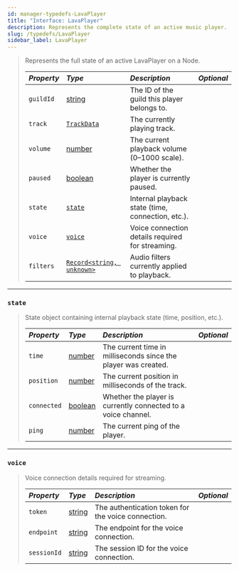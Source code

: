 ```yaml
---
id: manager-typedefs-LavaPlayer
title: "Interface: LavaPlayer"
description: Represents the complete state of an active music player.
slug: /typedefs/LavaPlayer
sidebar_label: LavaPlayer
---
```


> Represents the full state of an active LavaPlayer on a Node.
> 
> | <i className="fa-solid fa-hashtag"/> Property  | <i className="fa-solid fa-font"/> Type                                                                      | <i className="fa-solid fa-list"/> Description     | <i className="fa-solid fa-flask"/> Optional  |
> |:---------------------------------------------- |:------------------------------------------------------------------------------------------------------------|:--------------------------------------------------|:--------------------------------------------:|
> | `guildId`                                      | [string](https://developer.mozilla.org/en-US/docs/Web/JavaScript/Reference/Global_Objects/String)           | The ID of the guild this player belongs to.       | <i className="fa-solid fa-xmark"/>           |
> | `track`                                        | [`TrackData`](./TrackData.mdx)                                                                              | The currently playing track.                      | <i className="fa-solid fa-xmark"/>           |
> | `volume`                                       | [number](https://developer.mozilla.org/en-US/docs/Web/JavaScript/Reference/Global_Objects/Number)           | The current playback volume (0–1000 scale).       | <i className="fa-solid fa-xmark"/>           |
> | `paused`                                       | [boolean](https://developer.mozilla.org/en-US/docs/Web/JavaScript/Reference/Global_Objects/Boolean)         | Whether the player is currently paused.           | <i className="fa-solid fa-xmark"/>           |
> | `state`                                        | [`state`](#state)                                                                                           | Internal playback state (time, connection, etc.). | <i className="fa-solid fa-xmark"/>           |
> | `voice`                                        | [`voice`](#voice)                                                                                           | Voice connection details required for streaming.  | <i className="fa-solid fa-xmark"/>           |
> | `filters`                                      | [`Record<string, unknown>`](https://www.typescriptlang.org/docs/handbook/utility-types.html#recordkeystype) | Audio filters currently applied to playback.      | <i className="fa-solid fa-xmark"/>           |

---

### `state`

> State object containing internal playback state (time, position, etc.).
> 
> | <i className="fa-solid fa-hashtag"/> Property | <i className="fa-solid fa-font"/> Type                                                              | <i className="fa-solid fa-list"/> Description                  | <i className="fa-solid fa-flask"/> Optional |
> |:----------------------------------------------|:----------------------------------------------------------------------------------------------------|:---------------------------------------------------------------|:-------------------------------------------:|
> | `time`                                        | [number](https://developer.mozilla.org/en-US/docs/Web/JavaScript/Reference/Global_Objects/Number)   | The current time in milliseconds since the player was created. | <i className="fa-solid fa-xmark"/>          |
> | `position`                                    | [number](https://developer.mozilla.org/en-US/docs/Web/JavaScript/Reference/Global_Objects/Number)   | The current position in milliseconds of the track.             | <i className="fa-solid fa-xmark"/>          |
> | `connected`                                   | [boolean](https://developer.mozilla.org/en-US/docs/Web/JavaScript/Reference/Global_Objects/Boolean) | Whether the player is currently connected to a voice channel.  | <i className="fa-solid fa-xmark"/>          |
> | `ping`                                        | [number](https://developer.mozilla.org/en-US/docs/Web/JavaScript/Reference/Global_Objects/Number)   | The current ping of the player.                                | <i className="fa-solid fa-xmark"/>          |

---


### `voice`

> Voice connection details required for streaming.
> 
> | <i className="fa-solid fa-hashtag"/> Property | <i className="fa-solid fa-font"/> Type                                                            | <i className="fa-solid fa-list"/> Description      | <i className="fa-solid fa-flask"/> Optional |
> |:----------------------------------------------|:--------------------------------------------------------------------------------------------------|:---------------------------------------------------|:-------------------------------------------:|
> | `token`                                       | [string](https://developer.mozilla.org/en-US/docs/Web/JavaScript/Reference/Global_Objects/String) | The authentication token for the voice connection. | <i className="fa-solid fa-xmark"/>          |
> | `endpoint`                                    | [string](https://developer.mozilla.org/en-US/docs/Web/JavaScript/Reference/Global_Objects/String) | The endpoint for the voice connection.             | <i className="fa-solid fa-xmark"/>          |
> | `sessionId`                                   | [string](https://developer.mozilla.org/en-US/docs/Web/JavaScript/Reference/Global_Objects/String) | The session ID for the voice connection.           | <i className="fa-solid fa-xmark"/>          |